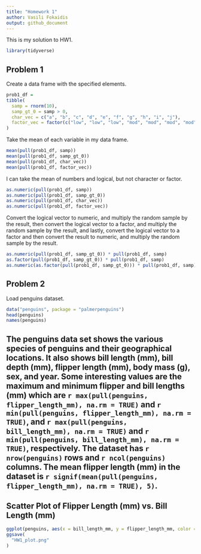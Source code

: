 ```yaml
---
title: "Homework 1"
author: Vasili Fokaidis
output: github_document
---
```


This is my solution to HW1.

```r
library(tidyverse)
```


## Problem 1

Create a data frame with the specified elements.

```r
prob1_df =
tibble(
  samp = rnorm(10),
  samp_gt_0 = samp > 0,
  char_vec = c("a", "b", "c", "d", "e", "f", "g", "h", "i", "j"),
  factor_vec = factor(c("low", "low", "low", "mod", "mod", "mod", "mod", "high", "high", "high"))
)
```

Take the mean of each variable in my data frame.

```r
mean(pull(prob1_df, samp))
mean(pull(prob1_df, samp_gt_0))
mean(pull(prob1_df, char_vec))
mean(pull(prob1_df, factor_vec))
```

I can take the mean of numbers and logical, but not character or factor.

```r
as.numeric(pull(prob1_df, samp))
as.numeric(pull(prob1_df, samp_gt_0))
as.numeric(pull(prob1_df, char_vec))
as.numeric(pull(prob1_df, factor_vec))
```

Convert the logical vector to numeric, and multiply the random sample by the result, then
convert the logical vector to a factor, and multiply the random sample by the result, and lastly, convert the logical vector to a factor and then convert the result to numeric, and multiply the random sample by the result.

```r
as.numeric(pull(prob1_df, samp_gt_0)) * pull(prob1_df, samp)
as.factor(pull(prob1_df, samp_gt_0)) * pull(prob1_df, samp)
as.numeric(as.factor(pull(prob1_df, samp_gt_0))) * pull(prob1_df, samp)
```

## Problem 2

Load penguins dataset.

```r
data("penguins", package = "palmerpenguins")
head(penguins)
names(penguins)
```

## The penguins data set shows the various species of penguins and their geographical locations. It also shows bill length (mm), bill depth (mm), flipper length (mm), body mass (g), sex, and year. Some interesting values are the maximum and minimum flipper and bill lengths (mm) which are `r max(pull(penguins, flipper_length_mm), na.rm = TRUE)` and `r min(pull(penguins, flipper_length_mm), na.rm = TRUE)`, and `r max(pull(penguins, bill_length_mm), na.rm = TRUE)` and `r min(pull(penguins, bill_length_mm), na.rm = TRUE)`, respectively. The dataset has `r nrow(penguins)` rows and `r ncol(penguins)` columns. The mean flipper length (mm) in the dataset is `r signif(mean(pull(penguins, flipper_length_mm), na.rm = TRUE), 5)`.

## Scatter Plot of Flipper Length (mm) vs. Bill Length (mm)

```r
ggplot(penguins, aes(x = bill_length_mm, y = flipper_length_mm, color = species)) + geom_point(size = 4)
ggsave(
  "HW1_plot.png"
)
```



